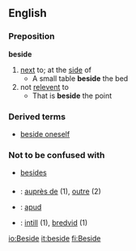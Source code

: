 ==English==
===Preposition===
'''beside'''
# [[next]] to; at the [[side]] of
#* A small table '''beside''' the bed
# not [[relevent]] to
#* That is '''beside''' the point
===Derived terms===
* [[beside oneself]]
===Not to be confused with===
* [[besides]]

===={{trans}}====

* {{fr}} : [[auprès de]] (1), [[outre]] (2)
* {{io}} : [[apud]]
* {{sv}} : [[intill]] (1), [[bredvid]] (1)

[[io:Beside]]
[[it:beside]]
[[fi:Beside]]